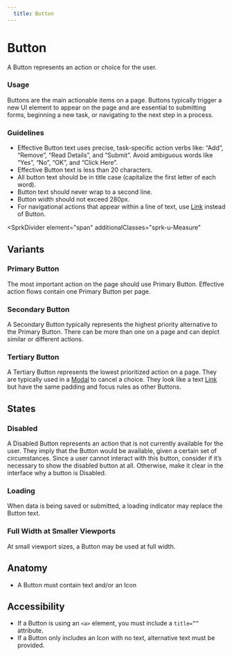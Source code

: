 ```yaml
---
  title: Button
---
```


# Button

A Button represents an action or choice for the user. 

<ComponentPreview
  componentName="button--primary"
  hasReact
  hasAngular
  hasHTML
/>

### Usage

Buttons are the main actionable items on a page.
Buttons typically trigger a new UI element to appear
on the page and are essential to submitting forms,
beginning a new task, or navigating to the next
step in a process.

### Guidelines

- Effective Button text uses precise, task-specific
action verbs like: “Add”, “Remove”, “Read Details”,
and “Submit”. Avoid ambiguous words like “Yes”,
“No”, “OK”, and “Click Here”.
- Effective Button text is less than 20 characters. 
- All button text should be in title case
(capitalize the first letter of each word). 
- Button text should never wrap to a second line. 
- Button width should not exceed 280px. 
- For navigational actions that appear within
a line of text, use [Link](https://spark-docs.netlify.com/using-spark/components/link)
instead of Button.

<SprkDivider
 element="span"
 additionalClasses="sprk-u-Measure"
></SprkDivider>

## Variants

### Primary Button

The most important action on the page should
use Primary Button. Effective action flows
contain one Primary Button per page. 

<ComponentPreview
  componentName="button--primary"
  hasReact
  hasAngular
  hasHTML
/>

### Secondary Button

A Secondary Button typically represents the
highest priority alternative to the Primary Button.
There can be more than one on a page and can depict
similar or different actions. 

<ComponentPreview
  componentName="button--secondary"
  hasReact
  hasAngular
  hasHTML
/>

### Tertiary Button

A Tertiary Button represents the lowest prioritized
action on a page. They are typically used in a
[Modal](https://spark-docs.netlify.com/using-spark/components/modal)
to cancel a choice. They look like a text 
[Link](https://spark-docs.netlify.com/using-spark/components/link)
but have the same padding and focus rules as other Buttons.

<ComponentPreview
  componentName="button--tertiary"
  hasReact
  hasAngular
  hasHTML
/>

## States

### Disabled

A Disabled Button represents an action that is not
currently available for the user. They imply that
the Button would be available, given a certain set
of circumstances. Since a user cannot interact with
this button, consider if it’s necessary to show the
disabled button at all. Otherwise, make it clear
in the interface why a button is Disabled.

<ComponentPreview
  componentName="button--disabled"
  hasReact
  hasAngular
  hasHTML
/>

### Loading

When data is being saved or submitted, a loading
indicator may replace the Button text. 

<ComponentPreview
  componentName="button--spinner"
  hasReact
  hasAngular
  hasHTML
/>

### Full Width at Smaller Viewports

At small viewport sizes, a Button may be used at full width.

<ComponentPreview
  componentName="button--full-width-at-small-viewport"
  hasReact
  hasAngular
  hasHTML
/>

## Anatomy

- A Button must contain text and/or an Icon

## Accessibility

- If a Button is using an `<a>` element,
you must include a `title=””` attribute.
- If a Button only includes an Icon with no
text, alternative text must be provided.